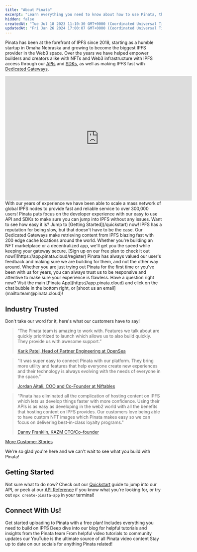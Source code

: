 ```yaml
---
title: "About Pinata"
excerpt: "Learn everything you need to know about how to use Pinata, the IPFS pinning service for Developers!"
hidden: false
createdAt: "Tue Jul 18 2023 11:10:30 GMT+0000 (Coordinated Universal Time)"
updatedAt: "Fri Jan 26 2024 17:00:07 GMT+0000 (Coordinated Universal Time)"
---
```


Pinata has been at the forefront of IPFS since 2018, starting as a humble startup in Omaha Nebraska and growing to become the biggest IPFS provider in the Web3 space. Over the years we have helped empower builders and creators alike with NFTs and Web3 infrastructure with IPFS access through our [APIs](/api-reference/introduction) and [SDKs](/sdk), as well as making IPFS fast with [Dedicated Gateways](/gateways/dedicated-ipfs-gateways).

<iframe
  width="600"
  height="400"
  src="https://www.youtube.com/embed/29k2C1JXyg4?si=CX1ipIomR8NRYLFJ"
  title="YouTube video player"
  frameBorder="0"
  allow="accelerometer; autoplay; clipboard-write; encrypted-media; gyroscope; picture-in-picture"
  allowFullScreen
  style={{ width: "100%", borderRadius: "0.5rem" }}
></iframe>

<CardGroup cols={2}>
  <Card title="Fast and Reliable" icon="rocket">
    With our years of experience we have been able to scale a mass network of
    global IPFS nodes to provide fast and reliable service to over 300,000
    users!
  </Card>
  <Card title="Developer Focused" icon="code">
    Pinata puts focus on the developer experience with our easy to use API and
    SDKs to make sure you can jump into IPFS without any issues. Want to see how
    easy it is? Jump to [Getting Started](/quickstart) now!
  </Card>
  <Card title="Blazing Fast Dedicated Gateways" icon="bolt-lightning">
    IPFS has a reputation for being slow, but that doesn't have to be the case.
    Our Dedicated Gateways make retrieving content from IPFS blazing fast with
    200 edge cache locations around the world. Whether you're building an NFT
    marketplace or a decentralized app, we'll get you the speed while keeping
    your gateway secure. [Sign up on our free plan to check it out
    now!](https://app.pinata.cloud/register)
  </Card>
  <Card title="Top-Notch Customer Service" icon="handshake">
    Pinata has always valued our user's feedback and making sure we are building
    for them, and not the other way around. Whether you are just trying out
    Pinata for the first time or you've been with us for years, you can always
    trust us to be responsive and attentive to make sure your experience is
    flawless. Have a question right now? Visit the main [Pinata
    App](https://app.pinata.cloud) and click on the chat bubble in the bottom
    right, or [shoot us an email](mailto:team@pinata.cloud)!
  </Card>
</CardGroup>

## Industry Trusted

Don't take our word for it, here's what our customers have to say!

> “The Pinata team is amazing to work with. Features we talk about are quickly prioritized to launch which allows us to also build quickly. They provide us with awesome support.”
>
> [Karik Patel, Head of Partner Engineering at OpenSea](https://www.pinata.cloud/blog/opensea-customer-story)

> “It was super easy to connect Pinata with our platform. They bring more utility and features that help everyone create new experiences and their technology is always evolving with the needs of everyone in the space.”
>
> [Jordan Aitali, COO and Co-Founder at Niftables](https://www.pinata.cloud/blog/niftables-customer-story)

> “Pinata has eliminated all the complication of hosting content on IPFS which lets us develop things faster with more confidence. Using their APIs is as easy as developing in the web2 world with all the benefits that hosting content on IPFS provides. Our customers love being able to have custom NFT images which Pinata makes easy so we can focus on delivering best-in-class loyalty programs."
>
> [Danny Franklin, KAZM CTO/Co-founder](https://www.pinata.cloud/blog/kazm-elevating-the-loyalty-program-experience)

[More Customer Stories](https://www.pinata.cloud/reading-lists/customer-stories)

We're so glad you're here and we can't wait to see what you build with Pinata!

## Getting Started

Not sure what to do now? Check out our [Quickstart](/quickstart) guide to jump into our API, or peek at our [API Reference](/api-reference/introduction) if you know what you're looking for, or try out `npx create-pinata-app` in your terminal!

## Connect With Us!

<CardGroup>
  <Card
    title="Sign Up for a Free plan!"
    icon="cloud"
    href="https://app.pinata.cloud/register"
  >
    Get started uploading to Pinata with a free plan! Includes everything you
    need to build on IPFS
  </Card>
  <Card title="Pinata Blog" icon="laptop" href="https://www.pinata.cloud/blog">
    Deep dive into our blog for helpful tutorials and insights from the Pinata
    team
  </Card>
  <Card
    title="YouTube"
    icon="youtube"
    href="https://www.youtube.com/@pinatacloud"
  >
    From helpful video tutorials to community updates our YouTube is the
    ultimate source of all Pinata video content
  </Card>
  <Card
    title="X (Twitter)"
    icon="twitter"
    iconType="brands"
    href="https://twitter.com/pinatacloud"
  >
    Stay up to date on our socials for anything Pinata related!
  </Card>
</CardGroup>

